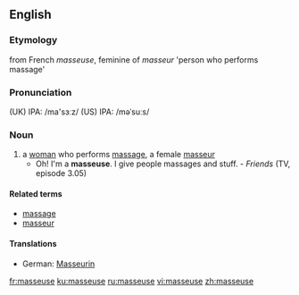 {{see|Masseuse}}
==English==

===Etymology===
from French ''masseuse'', feminine of ''masseur'' 'person who performs massage'

===Pronunciation===
(UK) IPA: /ma'sɜːz/
(US) IPA: /məˈsuːs/

===Noun===
{{en-noun}}

# a [[woman]] who performs [[massage]], a female [[masseur]]
#*Oh! I'm a '''masseuse'''. I give people massages and stuff. - ''Friends'' (TV, episode 3.05)

====Related terms====
*[[massage]]
*[[masseur]]

====Translations====
{{trans-top|a female masseur}}
*German: [[Masseurin]] {{f}}
{{trans-mid}}
{{trans-bottom}}


[[fr:masseuse]]
[[ku:masseuse]]
[[ru:masseuse]]
[[vi:masseuse]]
[[zh:masseuse]]
